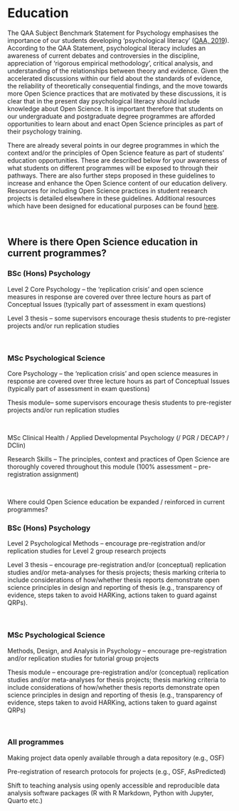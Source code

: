 # Education  

The QAA Subject Benchmark Statement for Psychology emphasises the importance of our students developing 'psychological literacy' ([QAA, 2019](https://www.qaa.ac.uk/docs/qaa/subject-benchmark-statements/subject-benchmark-statement-psychology.pdf?sfvrsn=6935c881_15)). According to the QAA Statement, psychological literacy includes an awareness of current debates and controversies in the discipline, appreciation of 'rigorous empirical methodology', critical analysis, and understanding of the relationships between theory and evidence. Given the accelerated discussions within our field about the standards of evidence, the reliability of theoretically consequential findings, and the move towards more Open Science practices that are motivated by these discussions, it is clear that in the present day psychological literacy should include knowledge about Open Science. It is important therefore that students on our undergraduate and postgraduate degree programmes are afforded opportunities to learn about and enact Open Science principles as part of their psychology training. 

There are already several points in our degree programmes in which the context and/or the principles of Open Science feature as part of students' education opportunities. These are described below for your awareness of what students on different programmes will be exposed to through their pathways. There are also further steps proposed in these guidelines to increase and enhance the Open Science content of our education delivery. Resources for including Open Science practices in student research projects is detailed elsewhere in these guidelines. Additional resources which have been designed for educational purposes can be found [here](https://psyarxiv.com/fgv79). 

 

## Where is there Open Science education in current programmes? 

### BSc (Hons) Psychology 

Level 2 Core Psychology -- the 'replication crisis' and open science measures in response are covered over three lecture hours as part of Conceptual Issues (typically part of assessment in exam questions) 

Level 3 thesis -- some supervisors encourage thesis students to pre-register projects and/or run replication studies 

  

### MSc Psychological Science 

Core Psychology -- the 'replication crisis' and open science measures in response are covered over three lecture hours as part of Conceptual Issues (typically part of assessment in exam questions) 

Thesis module-- some supervisors encourage thesis students to pre-register projects and/or run replication studies 

  

MSc Clinical Health / Applied Developmental Psychology (/ PGR / DECAP? / DClin) 

Research Skills -- The principles, context and practices of Open Science are thoroughly covered throughout this module (100% assessment -- pre-registration assignment) 

  

Where could Open Science education be expanded / reinforced in current programmes? 

### BSc (Hons) Psychology 

Level 2 Psychological Methods -- encourage pre-registration and/or replication studies for Level 2 group research projects 

Level 3 thesis -- encourage pre-registration and/or (conceptual) replication studies and/or meta-analyses for thesis projects; thesis marking criteria to include considerations of how/whether thesis reports demonstrate open science principles in design and reporting of thesis (e.g., transparency of evidence, steps taken to avoid HARKing, actions taken to guard against QRPs). 

  

### MSc Psychological Science 

Methods, Design, and Analysis in Psychology -- encourage pre-registration and/or replication studies for tutorial group projects 

Thesis module -- encourage pre-registration and/or (conceptual) replication studies and/or meta-analyses for thesis projects; thesis marking criteria to include considerations of how/whether thesis reports demonstrate open science principles in design and reporting of thesis (e.g., transparency of evidence, steps taken to avoid HARKing, actions taken to guard against QRPs) 

  

### All programmes 

Making project data openly available through a data repository (e.g., OSF) 

Pre-registration of research protocols for projects (e.g., OSF, AsPredicted) 

Shift to teaching analysis using openly accessible and reproducible data analysis software packages (R with R Markdown, Python with Jupyter, Quarto etc.) 

